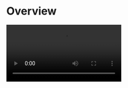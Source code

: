 # Overview

<Video src="https://www.youtube.com/embed/mEg32GyIqgI"/>					

### What is the Call Kit


**Call Kit** is a prebuilt feature-rich call component, which enables you to build **one-on-one and group voice/video calls** into your app with only a few lines of code. And it includes the business logic with the UI, you can add or remove features accordingly by customizing UI components.



### When do you need the Call Kit


* Build apps faster and easier
  * ​When you want to prototype 1-on-1 or group voice/video calls **ASAP**
  * Consider **speed or efficiency** as the first priority
  * Call Kit allows you to integrate **in minutes**
* Customize UI and features as needed
  * When you want to customize in-call features **based on actual business needs**
  * **Less time wasted** developing basic features
  * Call Kit includes the business logic along with the UI, allows you to **customize features accordingly**

To finest-grained build a call app, you may try our [Video Call SDK](https://www.zegocloud.com/docs/video-call/overview?platform=flutter&language=dart) to make full customization.

### Embedded features


* Ready-to-use 1-on-1/group calls
* Customizable UI styles
* Real-time sound waves display
* Device management
* Switch views during a 1-on-1 call
* Extendable menu bar
* Participant list
* Call invitation/Offline call invitation
* Custom call ringtones
* Screen sharing

### Recommended resources

<CardGroup cols={2}>
  <Card title="To implement a basic call swiftly, follow the steps:">
	  <Button primary-color="NavyBlue" target="_self" href="./Quick%20start.mdx">Quick start (basic call)</Button>
  </Card>
  <Card title="To implement a call with call invitation, follow the steps:">
    <Button primary-color="NavyBlue" target="_self" href="./Quick%20start%20(with%20call%20invitation).mdx">Quick start (with call invitation)</Button>
  </Card>
  <Card title="To get the Sample Code:">
	  <Button primary-color="NavyBlue" target="_blank" href="https://github.com/ZEGOCLOUD/zego_uikit_prebuilt_call_example_flutter">SAMPLE CODE</Button>
  </Card>
</CardGroup>

## Platform Support

The Call Kit supports the following platforms:

- [Android](https://www.zegocloud.com/docs/uikit/callkit-android/overview)
- [iOS](https://www.zegocloud.com/docs/uikit/callkit-ios/overview)
- [Flutter](https://www.zegocloud.com/docs/uikit/callkit-flutter/overview)
- [React Native](https://www.zegocloud.com/docs/uikit/callkit-rn/overview)
- [Web](https://www.zegocloud.com/docs/uikit/callkit-web/overview)

